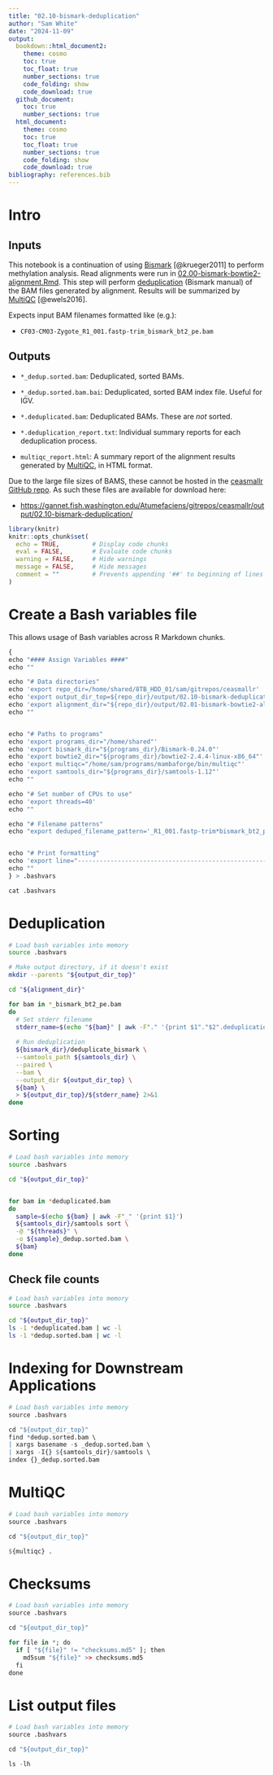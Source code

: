 ```yaml
---
title: "02.10-bismark-deduplication"
author: "Sam White"
date: "2024-11-09"
output: 
  bookdown::html_document2:
    theme: cosmo
    toc: true
    toc_float: true
    number_sections: true
    code_folding: show
    code_download: true
  github_document:
    toc: true
    number_sections: true
  html_document:
    theme: cosmo
    toc: true
    toc_float: true
    number_sections: true
    code_folding: show
    code_download: true
bibliography: references.bib
---
```

# Intro

## Inputs

This notebook is a continuation of using [Bismark](https://felixkrueger.github.io/Bismark/) [@krueger2011] to perform methylation analysis. Read alignments were run in [02.00-bismark-bowtie2-alignment.Rmd](./02.00-bismark-bowtie2-alignment.Rmd). This step will perform [deduplication](https://felixkrueger.github.io/Bismark/bismark/deduplication/) (Bismark manual) of the BAM files generated by alignment. Results will be summarized by [MultiQC](https://github.com/MultiQC/MultiQC) [@ewels2016].

Expects input BAM filenames formatted like (e.g.):

- `CF03-CM03-Zygote_R1_001.fastp-trim_bismark_bt2_pe.bam`

## Outputs

- `*_dedup.sorted.bam`: Deduplicated, sorted BAMs.

- `*_dedup.sorted.bam.bai`: Deduplicated, sorted BAM index file. Useful for IGV.

- `*.deduplicated.bam`: Deduplicated BAMs. These are _not_ sorted.

- `*.deduplication_report.txt`: Individual summary reports for each deduplication process.

- `multiqc_report.html`: A summary report of the alignment results generated by [MultiQC](https://github.com/MultiQC/MultiQC), in HTML format.

Due to the large file sizes of BAMS, these cannot be hosted in the [ceasmallr GitHub repo](https://github.com/sr320/ceasmallr). As such these files are available for download here:

- [https://gannet.fish.washington.edu/Atumefaciens/gitrepos/ceasmallr/output/02.10-bismark-deduplication/](https://gannet.fish.washington.edu/Atumefaciens/gitrepos/ceasmallr/output/02.10-bismark-deduplication/)


```r
library(knitr)
knitr::opts_chunk$set(
  echo = TRUE,         # Display code chunks
  eval = FALSE,        # Evaluate code chunks
  warning = FALSE,     # Hide warnings
  message = FALSE,     # Hide messages
  comment = ""         # Prevents appending '##' to beginning of lines in code output
)
```

# Create a Bash variables file

This allows usage of Bash variables across R Markdown chunks.

```r
{
echo "#### Assign Variables ####"
echo ""

echo "# Data directories"
echo 'export repo_dir=/home/shared/8TB_HDD_01/sam/gitrepos/ceasmallr'
echo 'export output_dir_top=${repo_dir}/output/02.10-bismark-deduplication'
echo 'export alignment_dir="${repo_dir}/output/02.01-bismark-bowtie2-alignment-SLURM-array"'
echo ""


echo "# Paths to programs"
echo 'export programs_dir="/home/shared"'
echo 'export bismark_dir="${programs_dir}/Bismark-0.24.0"'
echo 'export bowtie2_dir="${programs_dir}/bowtie2-2.4.4-linux-x86_64"'
echo 'export multiqc="/home/sam/programs/mambaforge/bin/multiqc"'
echo 'export samtools_dir="${programs_dir}/samtools-1.12"'
echo ""

echo "# Set number of CPUs to use"
echo 'export threads=40'
echo ""

echo "# Filename patterns"
echo "export deduped_filename_pattern='_R1_001.fastp-trim*bismark_bt2_pe.deduplicated.bam'"


echo "# Print formatting"
echo 'export line="--------------------------------------------------------"'
echo ""
} > .bashvars

cat .bashvars
```

# Deduplication
```bash
# Load bash variables into memory
source .bashvars

# Make output directory, if it doesn't exist
mkdir --parents "${output_dir_top}"

cd "${alignment_dir}"

for bam in *_bismark_bt2_pe.bam
do
  # Set stderr filename
  stderr_name=$(echo "${bam}" | awk -F"." '{print $1"."$2".deduplication.stderr"}')
  
  # Run deduplication
  ${bismark_dir}/deduplicate_bismark \
  --samtools_path ${samtools_dir} \
  --paired \
  --bam \
  --output_dir ${output_dir_top} \
  ${bam} \
  > ${output_dir_top}/${stderr_name} 2>&1
done
```

# Sorting
```bash
# Load bash variables into memory
source .bashvars

cd "${output_dir_top}"


for bam in *deduplicated.bam
do
  sample=$(echo ${bam} | awk -F"_" '{print $1}')
  ${samtools_dir}/samtools sort \
  -@ "${threads}" \
  -o ${sample}_dedup.sorted.bam \
  ${bam}
done
```
## Check file counts
```bash
# Load bash variables into memory
source .bashvars

cd "${output_dir_top}"
ls -1 *deduplicated.bam | wc -l
ls -1 *dedup.sorted.bam | wc -l
```

# Indexing for Downstream Applications
```r
# Load bash variables into memory
source .bashvars

cd "${output_dir_top}"
find *dedup.sorted.bam \
| xargs basename -s _dedup.sorted.bam \
| xargs -I{} ${samtools_dir}/samtools \
index {}_dedup.sorted.bam

```

# MultiQC
```r
# Load bash variables into memory
source .bashvars

cd "${output_dir_top}"

${multiqc} .
```

# Checksums
```r
# Load bash variables into memory
source .bashvars

cd "${output_dir_top}"

for file in *; do
  if [ "${file}" != "checksums.md5" ]; then
    md5sum "${file}" >> checksums.md5
  fi
done
```

# List output files
```r
# Load bash variables into memory
source .bashvars

cd "${output_dir_top}"

ls -lh
```